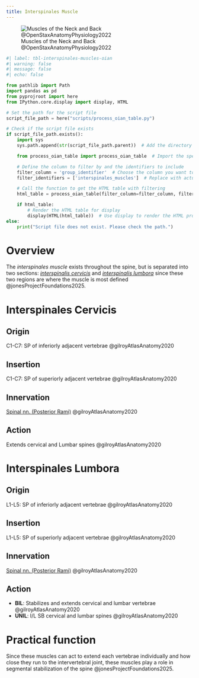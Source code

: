 ```yaml
---
title: Interspinales Muscle
---
```


![Muscles of the Neck and Back @OpenStaxAnatomyPhysiology2022](/The Archive/Images/OpenStax Anatomy and Physiology 2e/fig11.15 Muscles of the Neck and Back.jpeg){#fig-openstax-fig11.15}

```python
#| label: tbl-interspinales-muscles-oian
#| warning: false
#| message: false
#| echo: false

from pathlib import Path
import pandas as pd
from pyprojroot import here
from IPython.core.display import display, HTML

# Set the path for the script file
script_file_path = here("scripts/process_oian_table.py")

# Check if the script file exists
if script_file_path.exists():
    import sys
    sys.path.append(str(script_file_path.parent))  # Add the directory of the script to the system path

    from process_oian_table import process_oian_table  # Import the specific function

    # Define the column to filter by and the identifiers to include
    filter_column = 'group_identifier'  # Choose the column you want to filter by
    filter_identifiers = ['interspinales_muscles']  # Replace with actual identifiers you want to include

    # Call the function to get the HTML table with filtering
    html_table = process_oian_table(filter_column=filter_column, filter_identifiers=filter_identifiers)

    if html_table:
        # Render the HTML table for display
        display(HTML(html_table))  # Use display to render the HTML properly
else:
    print("Script file does not exist. Please check the path.")

```

# Overview

The *interspinales muscle* exists throughout the spine, but is separated into two sections: [*interspinalis cervicis*](#interspinales-cervicis) and [*interspinalis lumbora*](#interspinales-lumbora) since these two regions are where the muscle is most defined @jonesProjectFoundations2025.


# Interspinales Cervicis
## Origin {#origin}
C1-C7: SP of inferiorly adjacent vertebrae @gilroyAtlasAnatomy2020

## Insertion {#insertion} 
C1-C7: SP of superiorly adjacent vertebrae @gilroyAtlasAnatomy2020

## Innervation {#innervation}
[Spinal nn. (Posterior Rami)]({{< var ref-spinal-nerves.path >}}) @gilroyAtlasAnatomy2020

## Action {#action}
Extends cervical and Lumbar spines @gilroyAtlasAnatomy2020

# Interspinales Lumbora
## Origin {#origin}
L1-L5: SP of inferiorly adjacent vertebrae @gilroyAtlasAnatomy2020

## Insertion {#insertion} 
L1-L5: SP of superiorly adjacent vertebrae @gilroyAtlasAnatomy2020

## Innervation {#innervation}
[Spinal nn. (Posterior Rami)]({{< var ref-spinal-nerves.path >}}) @gilroyAtlasAnatomy2020

## Action {#action}

- **BIL**: Stabilizes and extends cervical and lumbar vertebrae @gilroyAtlasAnatomy2020
- **UNIL**: I/L SB cervical and lumbar spines @gilroyAtlasAnatomy2020

# Practical function

Since these muscles can act to extend each vertebrae individually and how close they run to the intervertebral joint, these muscles play a role in segmental stabilization of the spine @jonesProjectFoundations2025.